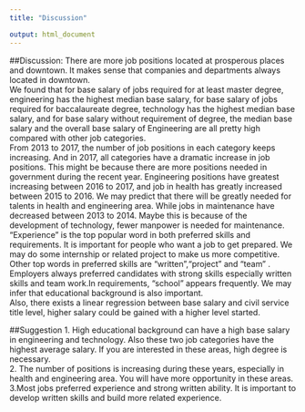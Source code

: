 ```yaml
---
title: "Discussion"

output: html_document
---
```


##Discussion: 
There are more job positions located at prosperous places and downtown. It makes sense that companies and departments always located in downtown.  
We found that for base salary of jobs required for at least master degree, engineering has the highest median base salary, for base salary of jobs required for baccalaureate degree, technology has the highest median base salary, and for base salary without requirement of degree, the median base salary and the overall base salary of Engineering are all pretty high compared with other job categories.   
From 2013 to 2017, the number of job positions in each category keeps increasing. And in 2017, all categories have a dramatic increase in job positions. This might be because there are more positions needed in government during the recent year.  Engineering positions have greatest increasing between 2016 to 2017, and job in health has greatly increased between 2015 to 2016. We may predict that there will be greatly needed for talents in health and engineering area. While jobs in maintenance have decreased between 2013 to 2014. Maybe this is because of the development of technology, fewer manpower is needed for maintenance.  
"Experience" is the top popular word in both preferred skills and requirements. It is important for people who want a job to get prepared. We may do some internship or related project to make us more competitive. Other top words in preferred skills are "written","project" and "team" . Employers always preferred candidates with strong skills especially written skills and team work.In requirements, "school" appears frequently. We may infer that educational background is also important.  
Also, there exists a linear regression between base salary and civil service title level, higher salary could be gained with a higher level started.


##Suggestion
1. High educational background can have a high base salary in engineering and technology.  Also these two job categories have the highest average salary. If you are interested in these areas, high degree is necessary.   
2. The number of positions is increasing during these years, especially in health and engineering area. You will have more opportunity in these areas.   
3.Most jobs preferred experience and strong written ability. It is important to develop written skills and build more related experience.  